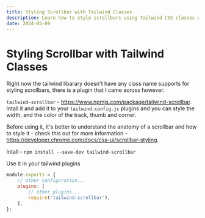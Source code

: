 ```yaml
---
title: Styling Scrollbar with Tailwind Classes
description: Learn how to style scrollbars using Tailwind CSS classes with the tailwind-scrollbar plugin. Follow this guide to customize scrollbar width, color, and more.
date: 2024-05-09
---
```


# Styling Scrollbar with Tailwind Classes

Right now the tailwind libarary doesn't have any class name supports for styling scrollbars, there is a plugin that I came across however. 

`tailwind-scrollbar` - https://www.npmjs.com/package/tailwind-scrollbar. Intall it and add it to your `tailwind.config.js` plugins and you can style the width, and the color of the track, thumb and corner.

Before using it, it's better to understand the anatomy of a scrollbar and how to style it - check this out for more information - https://developer.chrome.com/docs/css-ui/scrollbar-styling.

Intall - `npm install --save-dev tailwind-scrollbar`

Use it in your tailwind plugins

```js
module.exports = {
    // other configuration...
    plugins: [
        // other plugins...
        require('tailwind-scrollbar'),
    ],
};
```